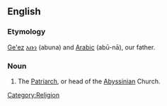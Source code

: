 ==English==

===Etymology===
[[Ge'ez]] [[አቡነ]] (abuna) and [[Arabic]] {{Arab|[[أبونا]]}} (abū-nā), our father.

===Noun===
{{en-noun}}

# The [[Patriarch]], or head of the [[Abyssinian]] Church.

[[Category:Religion]]